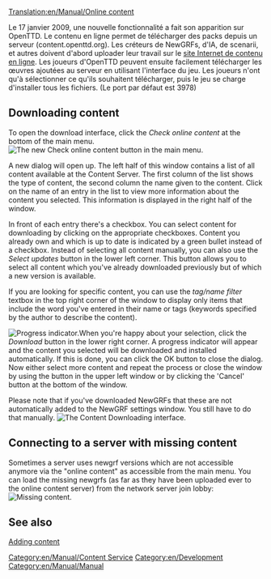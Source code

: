 [[Translation:en/Manual/Online content]]
{{fr/Traduction|en/Manual/Online content|1}}

{{fr/Manual/Table des matières}}
{{en/Feature|0.7}}

Le 17 janvier 2009, une nouvelle fonctionnalité a fait son apparition sur OpenTTD. Le contenu en ligne permet de télécharger des packs depuis un serveur (content.openttd.org). Les créteurs de NewGRFs, d'IA, de scenarii, et autres doivent d'abord uploader leur travail sur le [http://content.openttd.org/ site Internet de contenu en ligne]. Les joueurs d'OpenTTD peuvent ensuite facilement télécharger les œuvres ajoutées au serveur en utilisant l'interface du jeu. Les joueurs n'ont qu'à sélectionner ce qu'ils souhaitent télécharger, puis le jeu se charge d'installer tous les fichiers. (Le port par défaut est 3978)

==Downloading content==
To open the download interface, click the ''Check online content'' at the bottom of the main menu.
[[File:en/Manual/MainMenu CheckOnlineContent.png|center|frame|The new Check online content button in the main menu.]]

A new dialog will open up. The left half of this window contains a list of all content available at the Content Server. The first column of the list shows the type of content, the second column the name given to the content. Click on the name of an entry in the list to view more information about the content you selected. This information is displayed in the right half of the window.

In front of each entry there's a checkbox. You can select content for downloading by clicking on the appropriate checkboxes. Content you already own and which is up to date is indicated by a green bullet instead of a checkbox.
Instead of selecting all content manually, you can also use the ''Select updates'' button in the lower left corner. This button allows you to select all content which you've already downloaded previously but of which a new version is available.

If you are looking for specific content, you can use the ''tag/name filter'' textbox in the top right corner of the window to display only items that include the word you've entered in their name or tags (keywords specified by the author to describe the content).

[[File:en/Manual/ContentDownloading Progress.png|left|frame|Progress indicator.]]When you're happy about your selection, click the ''Download'' button in the lower right corner. A progress indicator will appear and the content you selected will be downloaded and installed automatically. If this is done, you can click the OK button to close the dialog. Now either select more content and repeat the process or close the window by using the button in the upper left window or by clicking the 'Cancel' button at the bottom of the window.

Please note that if you've downloaded NewGRFs that these are not automatically added to the NewGRF settings window. You still have to do that manually.
[[File:en/Manual/ContentDownloading2.png|center|frame|The Content Downloading interface.]]

==Connecting to a server with missing content==
Sometimes a server uses newgrf versions which are not accessible anymore via the "online content" as accessible from the main menu. You can load the missing newgrfs (as far as they have been uploaded ever to the online content server) from the network server join lobby:
[[File:en/Manual/Server join bananas.png|center|frame|Missing content.]]

==See also==
[[en/Archive/Community/Content Service|Adding content]]

[[Category:en/Manual/Content Service]]
[[Category:en/Development]]
[[Category:en/Manual/Manual]]